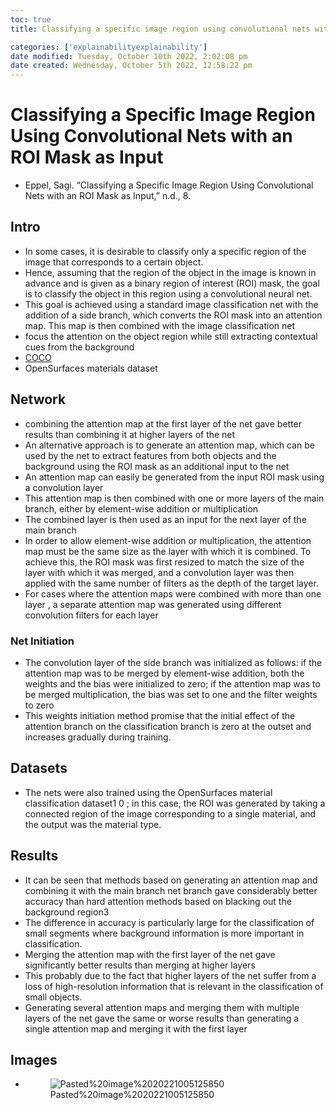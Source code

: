```yaml
---
toc: true
title: Classifying a specific image region using convolutional nets with an ROI mask as input

categories: ['explainabilityexplainability']
date modified: Tuesday, October 10th 2022, 2:02:08 pm
date created: Wednesday, October 5th 2022, 12:58:22 pm
---
```


# Classifying a Specific Image Region Using Convolutional Nets with an ROI Mask as Input
- Eppel, Sagi. “Classifying a Specific Image Region Using Convolutional Nets with an ROI Mask as Input,” n.d., 8.



## Intro
- In some cases, it is desirable to classify only a specific region of the image that corresponds to a certain object.
- Hence, assuming that the region of the object in the image is known in advance and is given as a binary region of interest (ROI) mask, the goal is to classify the object in this region using a convolutional neural net.
- This goal is achieved using a standard image classification net with the addition of a side branch, which converts the ROI mask into an attention map. This map is then combined with the image classification net
- focus the attention on the object region while still extracting contextual cues from the background
- [COCO](COCO.qmd)
- OpenSurfaces materials dataset

## Network
- combining the attention map at the first layer of the net gave better results than combining it at higher layers of the net
- An alternative approach is to generate an attention map, which can be used by the net to extract features from both objects and the background using the ROI mask as an additional input to the net
- An attention map can easily be generated from the input ROI mask using a convolution layer
- This attention map is then combined with one or more layers of the main branch, either by element-wise addition or multiplication
- The combined layer is then used as an input for the next layer of the main branch
- In order to allow element-wise addition or multiplication, the attention map must be the same size as the layer with which it is combined. To achieve this, the ROI mask was first resized to match the size of the layer with which it was merged, and a convolution layer was then applied with the same number of filters as the depth of the target layer.
- For cases where the attention maps were combined with more than one layer , a separate attention map was generated using different convolution filters for each layer

### Net Initiation
- The convolution layer of the side branch was initialized as follows: if the attention map was to be merged by element-wise addition, both the weights and the bias were initialized to zero; if the attention map was to be merged multiplication, the bias was set to one and the filter weights to zero
- This weights initiation method promise that the initial effect of the attention branch on the classification branch is zero at the outset and increases gradually during training.

## Datasets
- The nets were also trained using the OpenSurfaces material classification dataset1 0 ; in this case, the ROI was generated by taking a connected region of the image corresponding to a single material, and the output was the material type.

## Results
- It can be seen that methods based on generating an attention map and combining it with the main branch net branch gave considerably better accuracy than hard attention methods based on blacking out the background region3
- The difference in accuracy is particularly large for the classification of small segments where background information is more important in classification.
- Merging the attention map with the first layer of the net gave significantly better results than merging at higher layers
- This probably due to the fact that higher layers of the net suffer from a loss of high-resolution information that is relevant in the classification of small objects.
- Generating several attention maps and merging them with multiple layers of the net gave the same or worse results than generating a single attention map and merging it with the first layer

## Images
- ![Pasted%20image%2020221005125850](images/Pasted%20image%2020221005125850.png)



